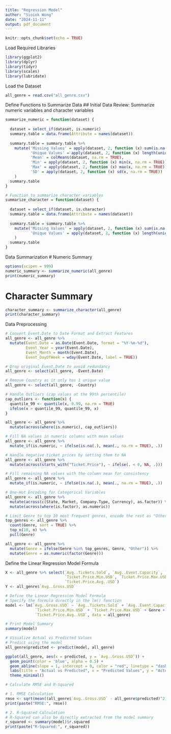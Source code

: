 ```yaml
---
title: "Regression Model"
author: "Sioiok Wong"
date: "2024-11-11"
output: pdf_document
---
```


```r
knitr::opts_chunk$set(echo = TRUE)
```

Load Required Libraries
```r
library(ggplot2)
library(dplyr)
library(tidyr)
library(scales)
library(lubridate)
```

Load the Dataset
```r
all_genre = read.csv("all_genre.csv")
```

Define Functions to Summarize Data
## Initial Data Review: Summarize numeric variables and character variables
```r
summarize_numeric = function(dataset) {
  
  dataset = select_if(dataset, is.numeric)
  summary.table = data.frame(Attribute = names(dataset))
  
  summary.table = summary.table %>% 
    mutate('Missing Values' = apply(dataset, 2, function (x) sum(is.na(x))),
           'Unique Values' = apply(dataset, 2, function (x) length(unique(x))),
           'Mean' = colMeans(dataset, na.rm = TRUE),
           'Min' = apply(dataset, 2, function (x) min(x, na.rm = TRUE)),
           'Max' = apply(dataset, 2, function (x) max(x, na.rm = TRUE)),
           'SD' = apply(dataset, 2, function (x) sd(x, na.rm = TRUE))
    )
  summary.table
}

# Function to summarize character variables
summarize_character = function(dataset) {
  
  dataset = select_if(dataset, is.character)
  summary.table = data.frame(Attribute = names(dataset))
  
  summary.table = summary.table %>% 
    mutate('Missing Values' = apply(dataset, 2, function (x) sum(is.na(x))),
           'Unique Values' = apply(dataset, 2, function (x) length(unique(x))),
    )
  summary.table
}
```

Data Summarization
# Numeric Summary
```r
options(scipen = 999)
numeric_summary <- summarize_numeric(all_genre)
print(numeric_summary)
```

# Character Summary
```r
character_summary <- summarize_character(all_genre)
print(character_summary)
```

Data Preprocessing
```r
# Convert Event.Date to Date Format and Extract Features
all_genre <- all_genre %>%
  mutate(Event.Date = as.Date(Event.Date, format = "%Y-%m-%d"),
         Event_Year = year(Event.Date),
         Event_Month = month(Event.Date),
         Event_DayOfWeek = wday(Event.Date, label = TRUE))

# Drop original Event.Date to avoid redundancy
all_genre <- select(all_genre, -Event.Date)

# Remove Country as it only has 1 unique value
all_genre <- select(all_genre, -Country)

# Handle Outliers (cap values at the 99th percentile)
cap_outliers <- function(x) {
  quantile_99 <- quantile(x, 0.99, na.rm = TRUE)
  ifelse(x > quantile_99, quantile_99, x)
}

all_genre <- all_genre %>%
  mutate(across(where(is.numeric), cap_outliers))

# Fill NA values in numeric columns with mean values
all_genre <- all_genre %>%
  mutate_if(is.numeric, ~ ifelse(is.na(.), mean(., na.rm = TRUE), .))

# Handle negative ticket prices by setting them to NA
all_genre <- all_genre %>%
  mutate(across(starts_with("Ticket.Price"), ~ ifelse(. < 0, NA, .)))

# Fill remaining NA values with the column mean for consistency
all_genre <- all_genre %>%
  mutate_if(is.numeric, ~ ifelse(is.na(.), mean(., na.rm = TRUE), .))

# One-Hot Encoding for Categorical Variables
all_genre <- all_genre %>%
  mutate(across(c(State, Market, Company.Type, Currency), as.factor)) %>%
  mutate(across(where(is.factor), as.numeric))

# Limit Genre to top 10 most frequent genres, encode the rest as "Other"
top_genres <- all_genre %>%
  count(Genre, sort = TRUE) %>%
  top_n(10, n) %>%
  pull(Genre)

all_genre <- all_genre %>%
  mutate(Genre = ifelse(Genre %in% top_genres, Genre, "Other")) %>%
  mutate(Genre = as.numeric(factor(Genre)))
```

Define the Linear Regression Model Formula
```r
X <- all_genre %>% select(`Avg..Tickets.Sold`, `Avg..Event.Capacity`, `Avg..Capacity.Sold`, 
                          `Ticket.Price.Min.USD`, `Ticket.Price.Max.USD`, Genre, `Number.of.Shows`,
                          `Ticket.Price.Avg..USD`)
Y <- all_genre$`Avg..Gross.USD`

# Define the Linear Regression Model Formula
# Specify the formula directly in the lm() function
model <- lm(`Avg..Gross.USD` ~ `Avg..Tickets.Sold` + `Avg..Event.Capacity` + `Avg..Capacity.Sold` +
             `Ticket.Price.Min.USD` + `Ticket.Price.Max.USD` + Genre + `Number.of.Shows` +
             `Ticket.Price.Avg..USD`, data = all_genre)

# Print Model Summary
summary(model)

# Visualize Actual vs Predicted Values
# Predict using the model
all_genre$predicted <- predict(model, all_genre)

ggplot(all_genre, aes(x = predicted, y = `Avg..Gross.USD`)) +
  geom_point(color = 'blue', alpha = 0.5) +
  geom_abline(slope = 1, intercept = 0, color = "red", linetype = "dashed") +
  labs(title = "Actual vs Predicted", x = "Predicted Values", y = "Actual Values") +
  theme_minimal()
```

```r
# Calculate RMSE and R-Squared

# 1. RMSE Calculation
rmse <- sqrt(mean((all_genre$`Avg..Gross.USD` - all_genre$predicted)^2))
print(paste("RMSE:", rmse))

# 2. R-Squared Calculation
# R-Squared can also be directly extracted from the model summary
r_squared <- summary(model)$r.squared
print(paste("R-Squared:", r_squared))
```



